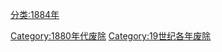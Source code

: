 [[分类:1884年|分类:1884年]]
[[Category:1880年代废除|Category:1880年代废除]]
[[Category:19世纪各年废除|Category:19世纪各年废除]]